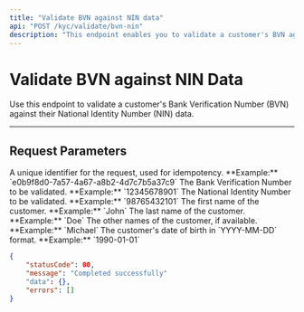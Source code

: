 ```yaml
---
title: "Validate BVN against NIN data"
api: "POST /kyc/validate/bvn-nin"
description: "This endpoint enables you to validate a customer's BVN against their NIN data."
---
```


# Validate BVN against NIN Data

Use this endpoint to validate a customer's Bank Verification Number (BVN) against their National Identity Number (NIN) data.

---

## Request Parameters

<ParamField header="requestId" type="string" required>
  A unique identifier for the request, used for idempotency.  
  **Example:** `e0b9f8d0-7a57-4a67-a8b2-4d7c7b5a37c9`
</ParamField>

<ParamField body="bvn" type="string" required>
  The Bank Verification Number to be validated.  
  **Example:** `12345678901`
</ParamField>

<ParamField body="nin" type="string" required>
  The National Identity Number to be validated.  
  **Example:** `98765432101`
</ParamField>

<ParamField body="firstName" type="string" required>
  The first name of the customer.  
  **Example:** `John`
</ParamField>

<ParamField body="lastName" type="string" required>
  The last name of the customer.  
  **Example:** `Doe`
</ParamField>

<ParamField body="otherName" type="string">
  The other names of the customer, if available.  
  **Example:** `Michael`
</ParamField>

<ParamField body="dateOfBirth" type="string" required>
  The customer's date of birth in `YYYY-MM-DD` format.  
  **Example:** `1990-01-01`
</ParamField>

<ResponseExample>

```json
{
	"statusCode": 00,
	"message": "Completed successfully"
	"data": {},
	"errors": []
}
```

</ResponseExample>
